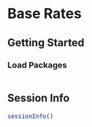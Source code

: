# Base Rates {#sec-baseRates}

## Getting Started {#sec-baseRatesGettingStarted}

### Load Packages {#sec-baseRatesLoadPackages}

```r

```

::: {.content-visible when-format="html"}

## Session Info {#sec-baseRatesSessionInfo}

```r
sessionInfo()
```

:::
